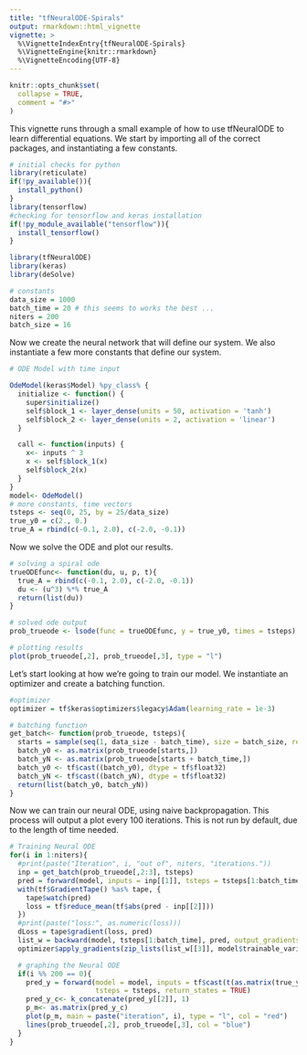 ```yaml
---
title: "tfNeuralODE-Spirals"
output: rmarkdown::html_vignette
vignette: >
  %\VignetteIndexEntry{tfNeuralODE-Spirals}
  %\VignetteEngine{knitr::rmarkdown}
  %\VignetteEncoding{UTF-8}
---
```


```r
knitr::opts_chunk$set(
  collapse = TRUE,
  comment = "#>"
)
```

This vignette runs through a small example of how to use tfNeuralODE to learn differential equations. We start by importing all of the correct packages, and instantiating a few constants.

```r
# initial checks for python
library(reticulate)
if(!py_available()){
  install_python()
}
library(tensorflow)
#checking for tensorflow and keras installation
if(!py_module_available("tensorflow")){
  install_tensorflow()
}

library(tfNeuralODE)
library(keras)
library(deSolve)

# constants
data_size = 1000
batch_time = 20 # this seems to works the best ...
niters = 200
batch_size = 16
```

Now we create the neural network that will define our system. We also instantiate a few more constants that define our system.

```r
# ODE Model with time input

OdeModel(keras$Model) %py_class% {
  initialize <- function() {
    super$initialize()
    self$block_1 <- layer_dense(units = 50, activation = 'tanh')
    self$block_2 <- layer_dense(units = 2, activation = 'linear')
  }

  call <- function(inputs) {
    x<- inputs ^ 3
    x <- self$block_1(x)
    self$block_2(x)
  }
}
model<- OdeModel()
# more constants, time vectors
tsteps <- seq(0, 25, by = 25/data_size)
true_y0 = c(2., 0.)
true_A = rbind(c(-0.1, 2.0), c(-2.0, -0.1))
```

Now we solve the ODE and plot our results.

```r
# solving a spiral ode
trueODEfunc<- function(du, u, p, t){
  true_A = rbind(c(-0.1, 2.0), c(-2.0, -0.1))
  du <- (u^3) %*% true_A
  return(list(du))
}

# solved ode output
prob_trueode <- lsode(func = trueODEfunc, y = true_y0, times = tsteps)

# plotting results
plot(prob_trueode[,2], prob_trueode[,3], type = "l")
```

Let's start looking at how we're going to train our model. We instantiate an optimizer and create a batching function.

```r
#optimizer
optimizer = tf$keras$optimizers$legacy$Adam(learning_rate = 1e-3)

# batching function
get_batch<- function(prob_trueode, tsteps){
  starts = sample(seq(1, data_size - batch_time), size = batch_size, replace = FALSE)
  batch_y0 <- as.matrix(prob_trueode[starts,])
  batch_yN <- as.matrix(prob_trueode[starts + batch_time,])
  batch_y0 <- tf$cast((batch_y0), dtype = tf$float32)
  batch_yN <- tf$cast((batch_yN), dtype = tf$float32)
  return(list(batch_y0, batch_yN))
}
```

Now we can train our neural ODE, using naive backpropagation. This process will output a plot every 100 iterations. This is not run by default, due to the length of time needed.
```r
# Training Neural ODE
for(i in 1:niters){
  #print(paste("Iteration", i, "out of", niters, "iterations."))
  inp = get_batch(prob_trueode[,2:3], tsteps)
  pred = forward(model, inputs = inp[[1]], tsteps = tsteps[1:batch_time])
  with(tf$GradientTape() %as% tape, {
    tape$watch(pred)
    loss = tf$reduce_mean(tf$abs(pred - inp[[2]]))
  })
  #print(paste("loss:", as.numeric(loss)))
  dLoss = tape$gradient(loss, pred)
  list_w = backward(model, tsteps[1:batch_time], pred, output_gradients = dLoss)
  optimizer$apply_gradients(zip_lists(list_w[[3]], model$trainable_variables))

  # graphing the Neural ODE
  if(i %% 200 == 0){
    pred_y = forward(model = model, inputs = tf$cast(t(as.matrix(true_y0)), dtype = tf$float32),
                     tsteps = tsteps, return_states = TRUE)
    pred_y_c<- k_concatenate(pred_y[[2]], 1)
    p_m<- as.matrix(pred_y_c)
    plot(p_m, main = paste("iteration", i), type = "l", col = "red")
    lines(prob_trueode[,2], prob_trueode[,3], col = "blue")
  }
}
```

